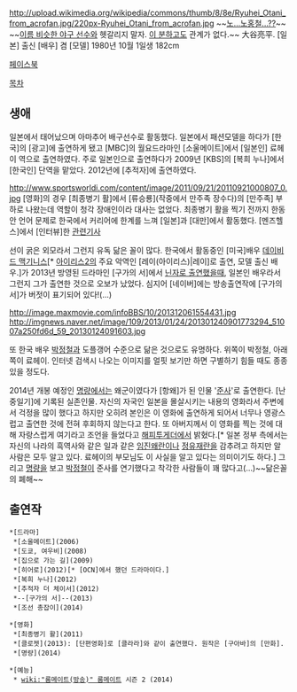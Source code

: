http://upload.wikimedia.org/wikipedia/commons/thumb/8/8e/Ryuhei_Otani_from_acrofan.jpg/220px-Ryuhei_Otani_from_acrofan.jpg
~~[[노홍철|노...노홍철...??]]~~
~~[[오타니 쇼헤이|이름 비슷한 야구 선수]]와 헷갈리지 말자. [[하세가와 요헤이|이 분]]하고도 관계가 없다.~~
大谷亮平. [일본] 출신 [배우] 겸 [모델] 1980년 10월 1일생 182cm

[https://www.facebook.com/didim531.ryohei 페이스북]

[[목차]]
== 생애 ==
일본에서 태어났으며 아마추어 배구선수로 활동했다. 일본에서 패션모델을 하다가 [한국]의 [광고]에 출연하게 됐고 [MBC]의 월요드라마인 [소울메이트]에서 [일본인] 료헤이 역으로 출연하였다. 주로 일본인으로 출연하다가 2009년 [KBS]의 [복희 누나]에서 [한국인] 단역을 맡았다. 2012년에 [추적자]에 출연하였다. 

http://www.sportsworldi.com/content/image/2011/09/21/20110921000807_0.jpg
[영화]의 경우 [최종병기 활]에서 [류승룡](작중에서 만주족 장수다)의 [만주족] 부하로 나왔는데 역할이 청각 장애인이라 대사는 없었다. 최종병기 활을 찍기 전까지 한동안 언어 문제로 한국에서 커리어에 한계를 느껴 [일본]과 [대만]에서 활동했다. [멘즈헬스]에서 [인터뷰]한 [http://e-menshealth.design.co.kr/in_magazine/sub.html?at=view&info_id=57155&c_id=00010007 관련기사]

선이 굵은 외모라서 그런지 유독 닮은 꼴이 많다. 한국에서 활동중인 [미국]배우 [[데이비드 맥기니스]][*  [[아이리스2]]의 주요 악역인 [레이(아이리스)|레이]로 출연, 모델 출신 배우.]가 2013년 방영된 드라마인 [구가의 서]에서 [http://newsimg.wowtv.co.kr/20130510/B20130510110727207.jpg 닌자로 출연했을때], 일본인 배우라서 그런지 그가 출연한 것으로 오보가 났었다. 심지어 [네이버]에는 방송출연작에 [구가의 서]가 버젓이 표기되어 있다!(...)

http://image.maxmovie.com/infoBBS/10/201312061554431.jpg
http://imgnews.naver.net/image/109/2013/01/24/201301240901773294_51007a250fd6d_59_20130124091603.jpg

또 한국 배우 [[박정철]]과 도플갱어 수준으로 닮은 것으로도 유명하다. 위쪽이 박정철, 아래쪽이 료헤이. 인터넷 검색시 나오는 이미지를 얼핏 보기만 하면 구별하기 힘들 때도 종종 있을 정도다.

2014년 개봉 예정인 [[명량]]에서는 왜군이였다가 [항왜]가 된 인물 '[[준사]]'로 출연한다. [난중일기]에 기록된 실존인물. 자신의 자국인 일본을 몰살시키는 내용의 영화라서 주변에서 걱정을 많이 했다고 하지만 오히려 본인은 이 영화에 출연하게 되어서 너무나 영광스럽고 출연한 것에 전혀 후회하지 않는다고 한다. 또 아버지께서 이 영화를 찍는 것에 대해 자랑스럽게 여기라고 조언을 들었다고 [[해피투게더]]에서 밝혔다.[* 일본 정부 측에서는 자신의 나라의 흑역사와 같은 일과 같은 [[임진왜란]]이나 [[정유재란]]을 감추려고 하지만 알 사람은 모두 알고 있다. 료헤이의 부모님도 이 사실을 알고 있다는 의미이기도 하다.] 그리고 [[명량]]을 보고 [[박정철]]이 준사를 연기했다고 착각한 사람들이 꽤 많다고(...)~~닮은꼴의 폐해~~
== 출연작 ==
 *[드라마]
  *[소울메이트](2006)
  *[도쿄, 여우비](2008)
  *[집으로 가는 길](2009)
  *[히어로](2012)[* [OCN]에서 했던 드라마이다.]
  *[복희 누나](2012)
  *[추적자 더 체이서](2012)
  *--[구가의 서]--(2013)
  *[조선 총잡이](2014)
  
 *[영화]
  *[최종병기 활](2011)
  *[클로젯](2013): [단편영화]로 [클라라]와 같이 출연했다. 원작은 [구아바]의 [만화].
  *[명량](2014)
  
 *[예능]
  * [[wiki:"룸메이트(방송)" 룸메이트]] 시즌 2 (2014)
